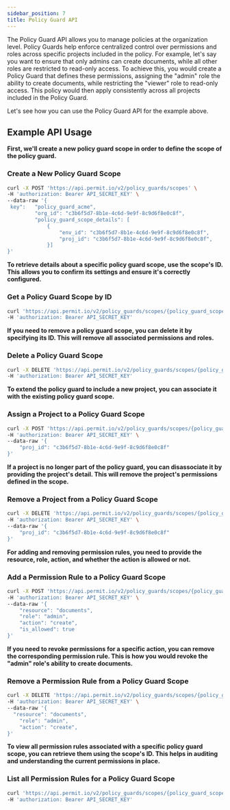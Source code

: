 ```yaml
---
sidebar_position: 7
title: Policy Guard API
---
```



The Policy Guard API allows you to manage policies at the organization level. Policy Guards help enforce centralized control over permissions and roles across specific projects included in the policy.
For example, let's say you want to ensure that only admins can create documents, while all other roles are restricted to read-only access.
To achieve this, you would create a Policy Guard that defines these permissions, assigning the "admin" role the ability to create documents,
while restricting the "viewer" role to read-only access.
This policy would then apply consistently across all projects included in the Policy Guard.

Let's see how you can use the Policy Guard API for the example above.


## Example API Usage

**First, we'll create a new policy guard scope in order to define the scope of the policy guard.**

### Create a New Policy Guard Scope
```bash
curl -X POST 'https://api.permit.io/v2/policy_guards/scopes' \
-H 'authorization: Bearer API_SECRET_KEY' \
--data-raw '{
 key":   "policy_guard_acme",
         "org_id": "c3b6f5d7-8b1e-4c6d-9e9f-8c9d6f8e0c8f",
         "policy_guard_scope_details": [
             {
                 "env_id": "c3b6f5d7-8b1e-4c6d-9e9f-8c9d6f8e0c8f",
                 "proj_id": "c3b6f5d7-8b1e-4c6d-9e9f-8c9d6f8e0c8f",
             }]
}'
```

**To retrieve details about a specific policy guard scope, use the scope's ID. This allows you to confirm its settings and ensure it's correctly configured.**

### Get a Policy Guard Scope by ID
```bash
curl 'https://api.permit.io/v2/policy_guards/scopes/{policy_guard_scope_id}' \
-H 'authorization: Bearer API_SECRET_KEY'
```

**If you need to remove a policy guard scope, you can delete it by specifying its ID. This will remove all associated permissions and roles.**

### Delete a Policy Guard Scope
```bash
curl -X DELETE 'https://api.permit.io/v2/policy_guards/scopes/{policy_guard_scope_id}' \
-H 'authorization: Bearer API_SECRET_KEY'
```

**To extend the policy guard to include a new project, you can associate it with the existing policy guard scope.**

### Assign a Project to a Policy Guard Scope
```bash
curl -X POST 'https://api.permit.io/v2/policy_guards/scopes/{policy_guard_scope_id}/associate' \
-H 'authorization: Bearer API_SECRET_KEY' \
--data-raw '{
    "proj_id": "c3b6f5d7-8b1e-4c6d-9e9f-8c9d6f8e0c8f"
}'
```

**If a project is no longer part of the policy guard, you can disassociate it by providing the project's detail. This will remove the project's permissions defined in the scope.**

### Remove a Project from a Policy Guard Scope
```bash
curl -X DELETE 'https://api.permit.io/v2/policy_guards/scopes/{policy_guard_scope_id}/disassociate' \
-H 'authorization: Bearer API_SECRET_KEY' \
--data-raw '{
    "proj_id": "c3b6f5d7-8b1e-4c6d-9e9f-8c9d6f8e0c8f"
}'
```

**For adding and removing permission rules, you need to provide the resource, role, action, and whether the action is allowed or not.**

### Add a Permission Rule to a Policy Guard Scope
```bash
curl -X POST 'https://api.permit.io/v2/policy_guards/scopes/{policy_guard_scope_id}/rules' \
-H 'authorization: Bearer API_SECRET_KEY' \
--data-raw '{
    "resource": "documents",
    "role": "admin",
    "action": "create",
    "is_allowed": true
}'
```

**If you need to revoke permissions for a specific action, you can remove the corresponding permission rule. This is how you would revoke the "admin" role's ability to create documents.**

### Remove a Permission Rule from a Policy Guard Scope
```bash
curl -X DELETE 'https://api.permit.io/v2/policy_guards/scopes/{policy_guard_scope_id}/rules' \
-H 'authorization: Bearer API_SECRET_KEY' \
--data-raw '{
  "resource": "documents",
    "role": "admin",
    "action": "create",
}'
```

**To view all permission rules associated with a specific policy guard scope, you can retrieve them using the scope's ID. This helps in auditing and understanding the current permissions in place.**

### List all Permission Rules for a Policy Guard Scope
```bash
curl 'https://api.permit.io/v2/policy_guards/scopes/{policy_guard_scope_id}/rules' \
-H 'authorization: Bearer API_SECRET_KEY'
```
